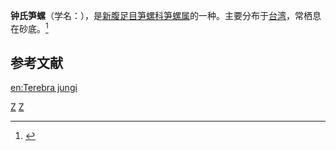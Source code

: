 {{Speciesbox 
| taxon = Terebra jungi
| binomial_authority = Lai, 2001
}}
'''钟氏笋螺'''（学名：''{{lang|la|Terebra jungi}}''），是[[新腹足目|新腹足目]][[笋螺科|笋螺科]][[笋螺属|笋螺属]]的一种。主要分布于[[台湾|台湾]]，常栖息在砂底。<ref>{{cite web|url=http://shell.sinica.edu.tw/chinese/shellbase_detail.php?science_no=2935|title=国际贝库：钟氏笋螺|publisher=台湾贝类资料库|accessdate=2009-08-11}}</ref>

== 参考文献 ==
{{reflist|2}}
{{taxonbar}}
[[Category:_2001年描述的动物|Z]]
[[Category:笋螺属|Z]]

[[en:Terebra_jungi|en:Terebra jungi]]